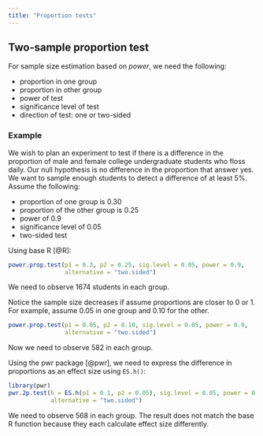 ```yaml
---
title: "Proportion tests"
---
```


## Two-sample proportion test

For sample size estimation based on _power_, we need the following:

- proportion in one group
- proportion in other group
- power of test 
- significance level of test
- direction of test: one or two-sided

### Example

We wish to plan an experiment to test if there is a difference in the proportion of male and female college undergraduate students who floss daily. Our null hypothesis is no difference in the proportion that answer yes. We want to sample enough students to detect a difference of at least 5%. Assume the following:

- proportion of one group is 0.30
- proportion of the other group is 0.25
- power of 0.9
- significance level of 0.05
- two-sided test

Using base R [@R]:

```r
power.prop.test(p1 = 0.3, p2 = 0.25, sig.level = 0.05, power = 0.9, 
                alternative = "two.sided")
```

We need to observe 1674 students in each group. 

Notice the sample size decreases if assume proportions are closer to 0 or 1. For example, assume 0.05 in one group and 0.10 for the other.

```r
power.prop.test(p1 = 0.05, p2 = 0.10, sig.level = 0.05, power = 0.9, 
                alternative = "two.sided")
```

Now we need to observe 582 in each group.

Using the pwr package [@pwr], we need to express the difference in proportions as an effect size using `ES.h()`:

```r
library(pwr)
pwr.2p.test(h = ES.h(p1 = 0.1, p2 = 0.05), sig.level = 0.05, power = 0.9,
            alternative = "two.sided")
```

We need to observe 568 in each group. The result does not match the base R function because they each calculate effect size differently.
